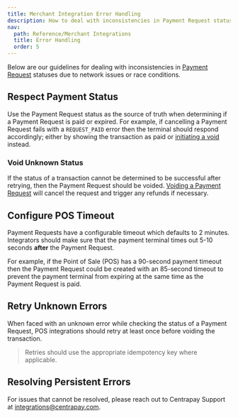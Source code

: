 ```yaml
---
title: Merchant Integration Error Handling
description: How to deal with inconsistencies in Payment Request statuses due to network issues or race conditions.
nav:
  path: Reference/Merchant Integrations
  title: Error Handling
  order: 5
---
```


Below are our guidelines for dealing with inconsistencies in [Payment Request](https://docs.centrapay.com/api/payment-requests#payment-request) statuses due to network issues or race conditions.

## Respect Payment Status

Use the Payment Request status as the source of truth when determining if a Payment Request is paid or expired. For example, if cancelling a Payment Request fails with a `REQUEST_PAID` error then the terminal should respond accordingly; either by showing the transaction as paid or [initiating a void](https://docs.centrapay.com/api/payment-requests#void-a-payment-request-experimental) instead.

### Void Unknown Status

If the status of a transaction cannot be determined to be successful after retrying, then the Payment Request should be voided. [Voiding a Payment Request](https://docs.centrapay.com/api/payment-requests#void) will cancel the request and trigger any refunds if necessary.

## Configure POS Timeout

Payment Requests have a configurable timeout which defaults to 2 minutes. Integrators should make sure that the payment terminal times out 5-10 seconds **after** the Payment Request.

For example, if the Point of Sale (POS) has a 90-second payment timeout then the Payment Request could be created with an 85-second timeout to prevent the payment terminal from expiring at the same time as the Payment Request is paid.

## Retry Unknown Errors

When faced with an unknown error while checking the status of a Payment Request, POS integrations should retry at least once before voiding the transaction.

> Retries should use the appropriate idempotency key where applicable.

## Resolving Persistent Errors

For issues that cannot be resolved, please reach out to Centrapay Support at [integrations@centrapay.com](mailto:integrations@centrapay.com).
